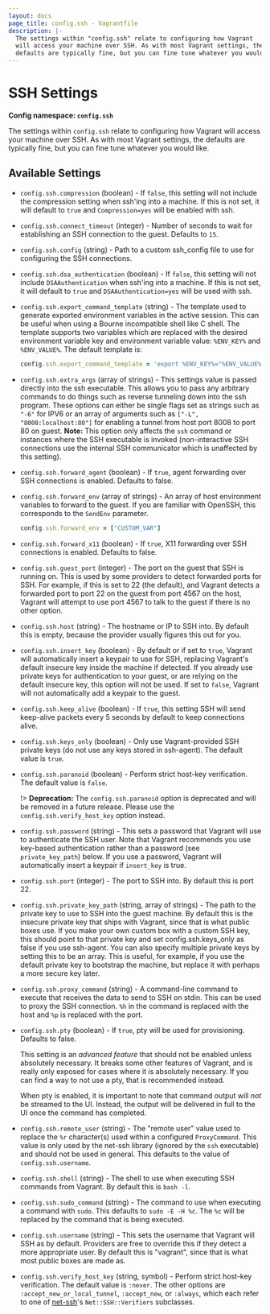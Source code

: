 ```yaml
---
layout: docs
page_title: config.ssh - Vagrantfile
description: |-
  The settings within "config.ssh" relate to configuring how Vagrant
  will access your machine over SSH. As with most Vagrant settings, the
  defaults are typically fine, but you can fine tune whatever you would like.
---
```


# SSH Settings

**Config namespace: `config.ssh`**

The settings within `config.ssh` relate to configuring how Vagrant
will access your machine over SSH. As with most Vagrant settings, the
defaults are typically fine, but you can fine tune whatever you would like.

## Available Settings

- `config.ssh.compression` (boolean) - If `false`, this setting will not include the
  compression setting when ssh'ing into a machine. If this is not set, it will
  default to `true` and `Compression=yes` will be enabled with ssh.

- `config.ssh.connect_timeout` (integer) - Number of seconds to wait for establishing
  an SSH connection to the guest. Defaults to `15`.

- `config.ssh.config` (string) - Path to a custom ssh_config file to use for configuring
  the SSH connections.

- `config.ssh.dsa_authentication` (boolean) - If `false`, this setting will not include
  `DSAAuthentication` when ssh'ing into a machine. If this is not set, it will
  default to `true` and `DSAAuthentication=yes` will be used with ssh.

- `config.ssh.export_command_template` (string) - The template used to generate
  exported environment variables in the active session. This can be useful
  when using a Bourne incompatible shell like C shell. The template supports
  two variables which are replaced with the desired environment variable key and
  environment variable value: `%ENV_KEY%` and `%ENV_VALUE%`. The default template
  is:

  ```ruby
  config.ssh.export_command_template = 'export %ENV_KEY%="%ENV_VALUE%"'
  ```

- `config.ssh.extra_args` (array of strings) - This settings value is passed directly
  into the ssh executable. This allows you to pass any arbitrary commands to do things such
  as reverse tunneling down into the ssh program. These options can either be
  single flags set as strings such as `"-6"` for IPV6 or an array of arguments
  such as `["-L", "8008:localhost:80"]` for enabling a tunnel from host port 8008
  to port 80 on guest. **Note:** This option only affects the `ssh` command or instances
  where the SSH executable is invoked (non-interactive SSH connections use the internal
  SSH communicator which is unaffected by this setting).

- `config.ssh.forward_agent` (boolean) - If `true`, agent forwarding over SSH
  connections is enabled. Defaults to false.

- `config.ssh.forward_env` (array of strings) - An array of host environment variables to
  forward to the guest. If you are familiar with OpenSSH, this corresponds to the `SendEnv`
  parameter.

  ```ruby
  config.ssh.forward_env = ["CUSTOM_VAR"]
  ```

- `config.ssh.forward_x11` (boolean) - If `true`, X11 forwarding over SSH connections
  is enabled. Defaults to false.

- `config.ssh.guest_port` (integer) - The port on the guest that SSH is running on. This
  is used by some providers to detect forwarded ports for SSH. For example, if
  this is set to 22 (the default), and Vagrant detects a forwarded port to
  port 22 on the guest from port 4567 on the host, Vagrant will attempt
  to use port 4567 to talk to the guest if there is no other option.

- `config.ssh.host` (string) - The hostname or IP to SSH into. By default this is
  empty, because the provider usually figures this out for you.

- `config.ssh.insert_key` (boolean) - By default or if set to `true`, Vagrant will automatically insert
  a keypair to use for SSH, replacing Vagrant's default insecure key inside the machine
  if detected. If you already use private keys for authentication to your guest, or are relying
  on the default insecure key, this option will not be used. If set to `false`,
  Vagrant will not automatically add a keypair to the guest.

- `config.ssh.keep_alive` (boolean) - If `true`, this setting SSH will send keep-alive packets
  every 5 seconds by default to keep connections alive.

- `config.ssh.keys_only` (boolean) - Only use Vagrant-provided SSH private keys (do not use
  any keys stored in ssh-agent). The default value is `true`.

- `config.ssh.paranoid` (boolean) - Perform strict host-key verification. The default value is
  `false`.

  !> **Deprecation:** The `config.ssh.paranoid` option is deprecated and will be removed
  in a future release. Please use the `config.ssh.verify_host_key` option instead.

- `config.ssh.password` (string) - This sets a password that Vagrant will use to
  authenticate the SSH user. Note that Vagrant recommends you use key-based
  authentication rather than a password (see `private_key_path`) below. If
  you use a password, Vagrant will automatically insert a keypair if
  `insert_key` is true.

- `config.ssh.port` (integer) - The port to SSH into. By default this is port 22.

- `config.ssh.private_key_path` (string, array of strings) - The path to the private
  key to use to SSH into the guest machine. By default this is the insecure private key
  that ships with Vagrant, since that is what public boxes use. If you make
  your own custom box with a custom SSH key, this should point to that
  private key and set config.ssh.keys_only as false if you use ssh-agent. You can also specify multiple private keys by setting this to be an array.
  This is useful, for example, if you use the default private key to bootstrap
  the machine, but replace it with perhaps a more secure key later.

- `config.ssh.proxy_command` (string) - A command-line command to execute that receives
  the data to send to SSH on stdin. This can be used to proxy the SSH connection.
  `%h` in the command is replaced with the host and `%p` is replaced with
  the port.

- `config.ssh.pty` (boolean) - If `true`, pty will be used for provisioning. Defaults to false.

  This setting is an _advanced feature_ that should not be enabled unless
  absolutely necessary. It breaks some other features of Vagrant, and is
  really only exposed for cases where it is absolutely necessary. If you can find
  a way to not use a pty, that is recommended instead.

  When pty is enabled, it is important to note that command output will _not_ be
  streamed to the UI. Instead, the output will be delivered in full to the UI
  once the command has completed.

- `config.ssh.remote_user` (string) - The "remote user" value used to replace the `%r`
  character(s) used within a configured `ProxyCommand`. This value is only used by the
  net-ssh library (ignored by the `ssh` executable) and should not be used in general.
  This defaults to the value of `config.ssh.username`.

- `config.ssh.shell` (string) - The shell to use when executing SSH commands from
  Vagrant. By default this is `bash -l`.

- `config.ssh.sudo_command` (string) - The command to use when executing a command
  with `sudo`. This defaults to `sudo -E -H %c`. The `%c` will be replaced by
  the command that is being executed.

- `config.ssh.username` (string) - This sets the username that Vagrant will SSH
  as by default. Providers are free to override this if they detect a more
  appropriate user. By default this is "vagrant", since that is what most
  public boxes are made as.

- `config.ssh.verify_host_key` (string, symbol) - Perform strict host-key verification. The
  default value is `:never`. The other options are `:accept_new_or_local_tunnel`,
  `:accept_new`, or `:always`, which each refer to one of
  [net-ssh](https://net-ssh.github.io/net-ssh/)'s `Net::SSH::Verifiers` subclasses.
